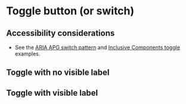 
<Meta of={Toggle} />

# Toggle button (or switch)

## Accessibility considerations
- See the [ARIA APG switch pattern](https://www.w3.org/WAI/ARIA/apg/patterns/switch/examples/switch-button/) and [Inclusive Components toggle](https://inclusive-components.design/toggle-button/) examples.

## Toggle with no visible label
<Canvas of={Toggle.Toggle} />

## Toggle with visible label
<Canvas of={Toggle.ToggleWithLabel} />

